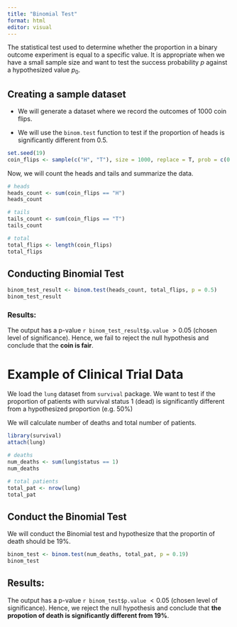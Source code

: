 ```yaml
---
title: "Binomial Test"
format: html
editor: visual
---
```


The statistical test used to determine whether the proportion in a binary outcome experiment is equal to a specific value. It is appropriate when we have a small sample size and want to test the success probability $p$ against a hypothesized value $p_0$.

## Creating a sample dataset

-   We will generate a dataset where we record the outcomes of 1000 coin flips.

-   We will use the `binom.test` function to test if the proportion of heads is significantly different from 0.5.

```r
set.seed(19)
coin_flips <- sample(c("H", "T"), size = 1000, replace = T, prob = c(0.5, 0.5))
```

Now, we will count the heads and tails and summarize the data.

```r
# heads
heads_count <- sum(coin_flips == "H")
heads_count

# tails
tails_count <- sum(coin_flips == "T")
tails_count

# total
total_flips <- length(coin_flips)
total_flips
```

## Conducting Binomial Test

```r
binom_test_result <- binom.test(heads_count, total_flips, p = 0.5)
binom_test_result
```

### Results:

The output has a p-value `r binom_test_result$p.value` $> 0.05$ (chosen level of significance). Hence, we fail to reject the null hypothesis and conclude that the **coin is fair**.

# Example of Clinical Trial Data

We load the `lung` dataset from `survival` package. We want to test if the proportion of patients with survival status 1 (dead) is significantly different from a hypothesized proportion (e.g. 50%)

We will calculate number of deaths and total number of patients.

```r
library(survival)
attach(lung)

# deaths
num_deaths <- sum(lung$status == 1)
num_deaths

# total patients
total_pat <- nrow(lung)
total_pat
```

## Conduct the Binomial Test

We will conduct the Binomial test and hypothesize that the proportin of death should be 19%.

```r
binom_test <- binom.test(num_deaths, total_pat, p = 0.19)
binom_test
```

## Results:

The output has a p-value `r binom_test$p.value` $< 0.05$ (chosen level of significance). Hence, we reject the null hypothesis and conclude that **the propotion of death is significantly different from 19%**.
